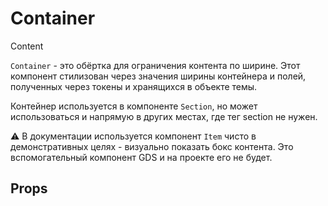 
<Meta title="Components / Container" component={Container} />

# Container

<Preview>
    <Story name="Basic">
        <Container>
            <Item>Content</Item>
        </Container>
    </Story>
</Preview>

`Container` - это обёртка для ограничения контента по ширине. Этот компонент стилизован через значения ширины контейнера и полей, полученных через токены и хранящихся в объекте темы.

Контейнер используется в компоненте `Section`, но может использоваться и напрямую в других местах, где тег section не нужен.

⚠️ В документации используется компонент `Item` чисто в демонстративных целях - визуально показать бокс контента. Это вспомогательный компонент GDS и на проекте его не будет.

## Props

<Props of={Container} />
